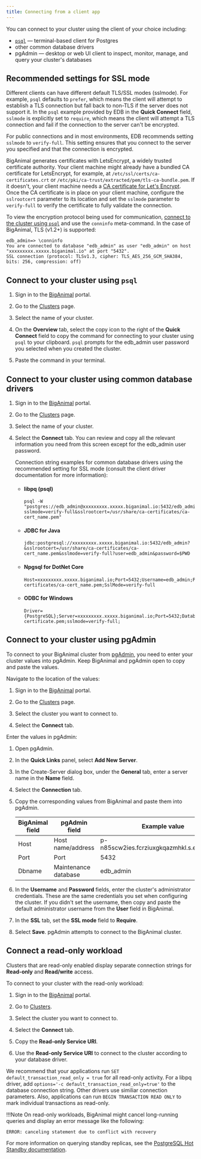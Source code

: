 ```yaml
---
title: Connecting from a client app
---
```


You can connect to your cluster using the client of your choice including:
- [`psql`](http://postgresguide.com/utilities/psql.html) &mdash; terminal-based client for Postgres
- other common database drivers
- pgAdmin &mdash; desktop or web UI client to inspect, monitor, manage, and query your cluster's databases 


## Recommended settings for SSL mode

Different clients can have different default TLS/SSL modes (sslmode). For example, `psql` defaults to `prefer`, which means the client will attempt to establish a TLS connection but fall back to non-TLS if the server does not support it. In the `psql` example provided by EDB in the **Quick Connect** field, `sslmode` is explicitly set to `require`, which means the client will attempt a TLS connection and fail if the connection to the server can't be encrypted. 

For public connections and in most environments, EDB recommends setting `sslmode` to `verify-full`. This setting ensures that you connect to the server you specified and that the connection is encrypted.

BigAnimal generates certificates with LetsEncrypt, a widely trusted certificate authority. Your client machine might already have a bundled CA certificate for LetsEncrypt, for example, at `/etc/ssl/certs/ca-certificates.crt` or `/etc/pki/ca-trust/extracted/pem/tls-ca-bundle.pem`. If it doesn't, your client machine needs a [CA certificate for Let's Encrypt](https://letsencrypt.org/certificates/). Once the CA certificate is in place on your client machine, configure the `sslrootcert` parameter to its location and set the `sslmode` parameter to `verify-full` to verify the certificate to fully validate the connection.

To view the encryption protocol being used for communication, [connect to the cluster using `psql`](#connect-to-your-cluster-using-psql) and use  the `conninfo` meta-command. In the case of BigAnimal,  TLS (v1.2+) is supported:

```
edb_admin=> \conninfo
You are connected to database "edb_admin" as user "edb_admin" on host "xxxxxxxxx.xxxxx.biganimal.io" at port "5432".
SSL connection (protocol: TLSv1.3, cipher: TLS_AES_256_GCM_SHA384, bits: 256, compression: off)
```

## Connect to your cluster using `psql`

1.  Sign in to the [BigAnimal](https://portal.biganimal.com) portal.

2.  Go to the [Clusters](https://portal.biganimal.com/clusters) page.

3.  Select the name of your cluster.

4.  On the **Overview** tab, select the copy icon to the right of the **Quick Connect** field to copy the command for connecting to your cluster using `psql` to your clipboard. `psql` prompts for the edb_admin user password you selected when you created the cluster.

5.  Paste the command in your terminal.

## Connect to your cluster using common database drivers

1. Sign in to the [BigAnimal](https://portal.biganimal.com) portal.

2. Go to the [Clusters](https://portal.biganimal.com/clusters) page.

3. Select the name of your cluster.

4. Select the **Connect** tab. You can review and copy all the relevant information you need from this screen except for the edb_admin user password.  

   Connection string examples for common database drivers using the recommended setting for SSL mode (consult the client driver documentation for more information): 

   - #### libpq (psql)
   
     ```
     psql -W "postgres://edb_admin@xxxxxxxxx.xxxxx.biganimal.io:5432/edb_admin?sslmode=verify-full&sslrootcert=/usr/share/ca-certificates/ca-cert_name.pem"
      ```

   - #### JDBC for Java

     ```
     jdbc:postgresql://xxxxxxxxx.xxxxx.biganimal.io:5432/edb_admin?&sslrootcert=/usr/share/ca-certificates/ca-cert_name.pem&sslmode=verify-full?user=edb_admin&password=$PWD
     ```

   - #### Npgsql for DotNet Core
   
     ```
     Host=xxxxxxxxx.xxxxx.biganimal.io;Port=5432;Username=edb_admin;Password=$PWD;Database=edb_admin;SslRootCert=/usr/share/ca-certificates/ca-cert_name.pem;SslMode=verify-full
     ```

   - #### ODBC for Windows

     ```
     Driver={PostgreSQL};Server=xxxxxxxxx.xxxxx.biganimal.io;Port=5432;Database=myDataBase;Uid=edb_admin;Pwd=$PWD;sslrootcert=C:\\ssl\\ca-certificate.pem;sslmode=verify-full;
     ```



## Connect to your cluster using pgAdmin

To connect to your BigAnimal cluster from [pgAdmin](https://www.pgadmin.org/docs/), you need to enter your cluster values into pgAdmin. Keep BigAnimal and pgAdmin open to copy and paste the values. 

Navigate to the location of the values:

1. Sign in to the [BigAnimal](https://portal.biganimal.com) portal.

1. Go to the [Clusters](https://portal.biganimal.com/clusters) page.

1. Select the cluster you want to connect to.

1. Select the **Connect** tab. 

Enter the values in pgAdmin:

1. Open pgAdmin.

1. In the **Quick Links** panel, select **Add New Server**. 

1. In the Create-Server dialog box, under the **General** tab, enter a server name in the **Name** field. 

1. Select the **Connection** tab.

1. Copy the corresponding values from BigAnimal and paste them into pgAdmin. 

   | BigAnimal field | pgAdmin field     | Example value |
   |-----------------|-------------------|---------------|
   | Host            | Host name/address | p-n85scw2ies.fcrziuxgkqazmhkl.s.edbcloud.io |
   | Port            | Port              | 5432          |
   | Dbname          | Maintenance database | edb_admin  |

1. In the **Username** and **Password** fields, enter the cluster's administrator credentials. These are the same credentials you set when configuring the cluster. If you didn't set the username, then copy and paste the default administrator username from the **User** field in BigAnimal. 

1. In the **SSL** tab, set the **SSL mode** field to **Require**. 

1. Select **Save**. pgAdmin attempts to connect to the BigAnimal cluster. 

## Connect a read-only workload

Clusters that are read-only enabled display separate connection strings for **Read-only** and **Read/write** access. 

To connect to your cluster with the read-only workload:

1. Sign in to the [BigAnimal](https://portal.biganimal.com) portal.

1. Go to [Clusters](https://portal.biganimal.com/clusters).

1. Select the cluster you want to connect to.

1. Select the **Connect** tab.

1. Copy the **Read-only Service URI**.

1. Use the **Read-only Service URI** to connect to the cluster according to your database driver.

We recommend that your applications run `SET default_transaction_read_only = true` for all read-only activity. For a libpq driver, add `options='-c default_transaction_read_only=true'` to the database connection string. Other drivers use similiar connection parameters. Also, applications can run `BEGIN TRANSACTION READ ONLY` to mark individual transactions as read-only.

!!!Note
   On read-only workloads, BigAnimal might cancel long-running queries and display an error message like the following:

   ```text
   ERROR: canceling statement due to conflict with recovery
   ```

For more information on querying standby replicas, see the [PostgreSQL Hot Standby documentation](https://www.postgresql.org/docs/current/hot-standby.html).

